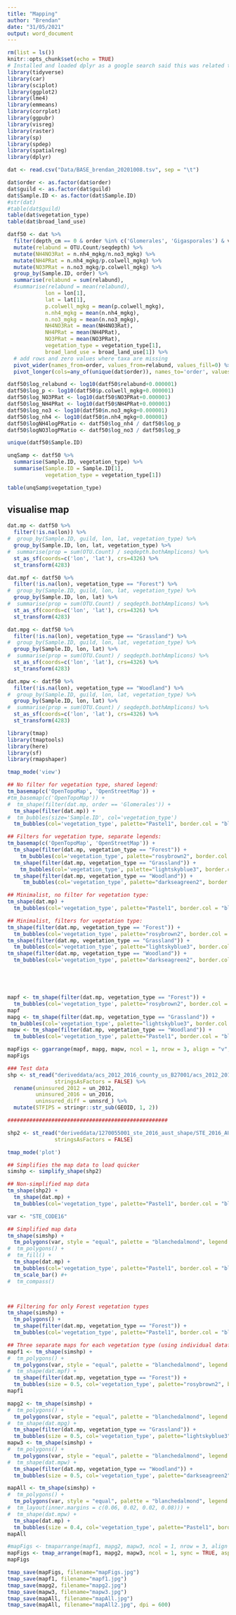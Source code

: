 ```yaml
---
title: "Mapping"
author: "Brendan"
date: "31/05/2021"
output: word_document
---
```


```r
rm(list = ls())
knitr::opts_chunk$set(echo = TRUE)
# Installed and loaded dplyr as a google search said this was related to %>% not being found. Seemed to solve the issue:
library(tidyverse)
library(car)
library(sciplot)
library(ggplot2)
library(lme4)
library(emmeans)
library(corrplot)
library(ggpubr)
library(visreg)
library(raster)
library(sp)
library(spdep)
library(spatialreg)
library(dplyr)

dat <- read.csv("Data/BASE_brendan_20201008.tsv", sep = "\t")

dat$order <- as.factor(dat$order)
dat$guild <- as.factor(dat$guild)
dat$Sample.ID <- as.factor(dat$Sample.ID)
#str(dat)
#table(dat$guild)
table(dat$vegetation_type)
table(dat$broad_land_use)

datf50 <- dat %>% 
  filter(depth_cm == 0 & order %in% c('Glomerales', 'Gigasporales') & vegetation_type %in% c('Forest','Grassland','Woodland') & p.colwell_mgkg < 50 & n.no3_mgkg <= 50 & n.nh4_mgkg <= 50) %>% 
  mutate(relabund = OTU.Count/seqdepth) %>% 
  mutate(NH4NO3Rat = n.nh4_mgkg/n.no3_mgkg) %>%
  mutate(NH4PRat = n.nh4_mgkg/p.colwell_mgkg) %>%
  mutate(NO3PRat = n.no3_mgkg/p.colwell_mgkg) %>%
  group_by(Sample.ID, order) %>% 
  summarise(relabund = sum(relabund),
  #summarise(relabund = mean(relabund),
            lon = lon[1],
            lat = lat[1],
            p.colwell_mgkg = mean(p.colwell_mgkg), 
            n.nh4_mgkg = mean(n.nh4_mgkg),
            n.no3_mgkg = mean(n.no3_mgkg),
            NH4NO3Rat = mean(NH4NO3Rat),
            NH4PRat = mean(NH4PRat),
            NO3PRat = mean(NO3PRat),
            vegetation_type = vegetation_type[1], 
            broad_land_use = broad_land_use[1]) %>% 
  # add rows and zero values where taxa are missing
  pivot_wider(names_from=order, values_from=relabund, values_fill=0) %>% 
  pivot_longer(cols=any_of(unique(dat$order)), names_to='order', values_to='relabund')

datf50$log_relabund <- log10(datf50$relabund+0.000001)
datf50$log_p <- log10(datf50$p.colwell_mgkg+0.000001)
datf50$log_NO3PRat <- log10(datf50$NO3PRat+0.000001)
datf50$log_NH4PRat <- log10(datf50$NH4PRat+0.000001)
datf50$log_no3 <- log10(datf50$n.no3_mgkg+0.000001)
datf50$log_nh4 <- log10(datf50$n.nh4_mgkg+0.000001)
datf50$logNH4logPRatio <- datf50$log_nh4 / datf50$log_p
datf50$logNO3logPRatio <- datf50$log_no3 / datf50$log_p

unique(datf50$Sample.ID)

unqSamp <- datf50 %>%
  summarise(Sample.ID, vegetation_type) %>%
  summarise(Sample.ID = Sample.ID[1],
            vegetation_type = vegetation_type[1])

table(unqSamp$vegetation_type)
```

## visualise map

```r

dat.mp <- datf50 %>% 
  filter(!is.na(lon)) %>% 
#  group_by(Sample.ID, guild, lon, lat, vegetation_type) %>%
  group_by(Sample.ID, lon, lat, vegetation_type) %>% 
#  summarise(prop = sum(OTU.Count) / seqdepth.bothAmplicons) %>% 
  st_as_sf(coords=c('lon', 'lat'), crs=4326) %>% 
  st_transform(4283)

dat.mpf <- datf50 %>% 
  filter(!is.na(lon), vegetation_type == "Forest") %>% 
#  group_by(Sample.ID, guild, lon, lat, vegetation_type) %>%
  group_by(Sample.ID, lon, lat) %>% 
#  summarise(prop = sum(OTU.Count) / seqdepth.bothAmplicons) %>% 
  st_as_sf(coords=c('lon', 'lat'), crs=4326) %>% 
  st_transform(4283)

dat.mpg <- datf50 %>% 
  filter(!is.na(lon), vegetation_type == "Grassland") %>% 
#  group_by(Sample.ID, guild, lon, lat, vegetation_type) %>%
  group_by(Sample.ID, lon, lat) %>% 
#  summarise(prop = sum(OTU.Count) / seqdepth.bothAmplicons) %>% 
  st_as_sf(coords=c('lon', 'lat'), crs=4326) %>% 
  st_transform(4283)

dat.mpw <- datf50 %>% 
  filter(!is.na(lon), vegetation_type == "Woodland") %>% 
#  group_by(Sample.ID, guild, lon, lat, vegetation_type) %>%
  group_by(Sample.ID, lon, lat) %>% 
#  summarise(prop = sum(OTU.Count) / seqdepth.bothAmplicons) %>% 
  st_as_sf(coords=c('lon', 'lat'), crs=4326) %>% 
  st_transform(4283)

library(tmap)
library(tmaptools)
library(here)
library(sf)
library(rmapshaper)

tmap_mode('view')

## No filter for vegetation type, shared legend:
tm_basemap(c('OpenTopoMap', 'OpenStreetMap')) +
#tm_basemap(c('OpenTopoMap')) +
#  tm_shape(filter(dat.mp, order == 'Glomerales')) + 
  tm_shape(filter(dat.mp)) + 
#  tm_bubbles(size='Sample.ID', col='vegetation_type')
  tm_bubbles(col='vegetation_type', palette="Pastel1", border.col = "black", border.lwd = 1.5, clustering = TRUE)

## Filters for vegetation type, separate legends:
tm_basemap(c('OpenTopoMap', 'OpenStreetMap')) +
  tm_shape(filter(dat.mp, vegetation_type == "Forest")) +
    tm_bubbles(col='vegetation_type', palette="rosybrown2", border.col = "black", border.lwd = 1.5, clustering = TRUE) +
  tm_shape(filter(dat.mp, vegetation_type == "Grassland")) +
    tm_bubbles(col='vegetation_type', palette="lightskyblue3", border.col = "black", border.lwd = 1.5, clustering = TRUE) +
  tm_shape(filter(dat.mp, vegetation_type == "Woodland")) +
     tm_bubbles(col='vegetation_type', palette="darkseagreen2", border.col = "black", border.lwd = 1.5, clustering = TRUE)

## Minimalist, no filter for vegetation type:
tm_shape(dat.mp) +
  tm_bubbles(col='vegetation_type', palette="Pastel1", border.col = "black", border.lwd = 1.5, clustering = TRUE)

## Minimalist, filters for vegetation type:
tm_shape(filter(dat.mp, vegetation_type == "Forest")) +
  tm_bubbles(col='vegetation_type', palette="rosybrown2", border.col = "black", border.lwd = 1.5, clustering = TRUE) +
tm_shape(filter(dat.mp, vegetation_type == "Grassland")) +
  tm_bubbles(col='vegetation_type', palette="lightskyblue3", border.col = "black", border.lwd = 1.5, clustering = TRUE) +
tm_shape(filter(dat.mp, vegetation_type == "Woodland")) +
  tm_bubbles(col='vegetation_type', palette="darkseagreen2", border.col = "black", border.lwd = 1.5, clustering = TRUE) 





mapf <- tm_shape(filter(dat.mp, vegetation_type == "Forest")) +
  tm_bubbles(col='vegetation_type', palette="rosybrown2", border.col = "black", border.lwd = 1.5, clustering = TRUE)
mapf
mapg <- tm_shape(filter(dat.mp, vegetation_type == "Grassland")) +
 tm_bubbles(col='vegetation_type', palette="lightskyblue3", border.col = "black", border.lwd = 1.5, clustering = TRUE) 
mapw <- tm_shape(filter(dat.mp, vegetation_type == "Woodland")) +
  tm_bubbles(col='vegetation_type', palette="Pastel1", border.col = "black", border.lwd = 1.5, clustering = TRUE)

mapFigs <- ggarrange(mapf, mapg, mapw, ncol = 1, nrow = 3, align = "v", labels = c("A","B","C"))
mapFigs

```


```r
### Test data
shp <- st_read("deriveddata/acs_2012_2016_county_us_B27001/acs_2012_2016_county_us_B27001.shp",
               stringsAsFactors = FALSE) %>%
  rename(uninsured_2012 = un_2012,
         uninsured_2016 = un_2016,
         uninsured_diff = unnsrd_) %>%
  mutate(STFIPS = stringr::str_sub(GEOID, 1, 2))

###################################################

shp2 <- st_read("deriveddata/1270055001_ste_2016_aust_shape/STE_2016_AUST.shp",
               stringsAsFactors = FALSE) 

tmap_mode('plot')

## Simplifies the map data to load quicker
simshp <- simplify_shape(shp2)

## Non-simplified map data
tm_shape(shp2) +
  tm_shape(dat.mp) +
  tm_bubbles(col='vegetation_type', palette="Pastel1", border.col = "black", border.lwd = 1.5, clustering = TRUE)

var <- "STE_CODE16"

## Simplified map data
tm_shape(simshp) +
  tm_polygons(var, style = "equal", palette = "blanchedalmond", legend.show = FALSE) +
#  tm_polygons() +
#  tm_fill() +
  tm_shape(dat.mp) +
  tm_bubbles(col='vegetation_type', palette="Pastel1", border.col = "black", border.lwd = 1.5, clustering = TRUE) +
  tm_scale_bar() #+
#  tm_compass()



## Filtering for only Forest vegetation types
tm_shape(simshp) +
  tm_polygons() +
  tm_shape(filter(dat.mp, vegetation_type == "Forest")) +
  tm_bubbles(col='vegetation_type', palette="Pastel1", border.col = "black", border.lwd = 1.5, clustering = TRUE)

## Three separate maps for each vegetation type (using individual dataframes, probably not necessary):
mapf1 <- tm_shape(simshp) +
#  tm_polygons() +
  tm_polygons(var, style = "equal", palette = "blanchedalmond", legend.show = FALSE) +
#  tm_shape(dat.mpf) +
  tm_shape(filter(dat.mp, vegetation_type == "Forest")) +
  tm_bubbles(size = 0.5, col='vegetation_type', palette="rosybrown2", border.col = "black", border.lwd = 1.5, clustering = TRUE)
mapf1

mapg2 <- tm_shape(simshp) +
#  tm_polygons() +
  tm_polygons(var, style = "equal", palette = "blanchedalmond", legend.show = FALSE) +
#  tm_shape(dat.mpg) +
  tm_shape(filter(dat.mp, vegetation_type == "Grassland")) +
  tm_bubbles(size = 0.5, col='vegetation_type', palette="lightskyblue3", border.col = "black", border.lwd = 1.5, clustering = TRUE)
mapw3 <- tm_shape(simshp) +
#  tm_polygons() +
  tm_polygons(var, style = "equal", palette = "blanchedalmond", legend.show = FALSE) +
#  tm_shape(dat.mpw) +
  tm_shape(filter(dat.mp, vegetation_type == "Woodland")) +
  tm_bubbles(size = 0.5, col='vegetation_type', palette="darkseagreen2", border.col = "black", border.lwd = 1.5, clustering = TRUE) 

mapAll <- tm_shape(simshp) +
#  tm_polygons() +
  tm_polygons(var, style = "equal", palette = "blanchedalmond", legend.show = FALSE) +
#  tm_layout(inner.margins = c(0.06, 0.02, 0.02, 0.08))) +
#  tm_shape(dat.mpw) +
  tm_shape(dat.mp) +
  tm_bubbles(size = 0.4, col='vegetation_type', palette="Pastel1", border.col = "black", border.lwd = 1.5, clustering = TRUE) 
mapAll

#mapFigs <- tmaparrange(mapf1, mapg2, mapw3, ncol = 1, nrow = 3, align = "v", labels = c("A","B","C"))
mapFigs <- tmap_arrange(mapf1, mapg2, mapw3, ncol = 1, sync = TRUE, asp = 1)
mapFigs

tmap_save(mapFigs, filename="mapFigs.jpg")
tmap_save(mapf1, filename="mapf1.jpg") 
tmap_save(mapg2, filename="mapg2.jpg") 
tmap_save(mapw3, filename="mapw3.jpg")
tmap_save(mapAll, filename="mapAll.jpg")
tmap_save(mapAll, filename="mapAll2.jpg", dpi = 600)
```



